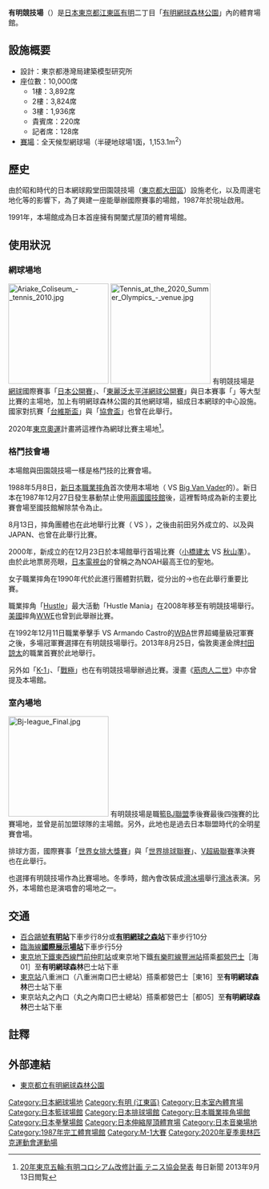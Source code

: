 {{Infobox 體育場館
|pushpin_map= Tokyo city
| latd = 35| latm = 38 | lats = 10.8 | latNS = N | longd = 139 |longm = 47| longs = 24.6| longEW = E
|stadium_name=有明競技場
|native_name=有明コロシアム
|nickname=
|fullname=
|logo=
|image=[[File:Ariake_Tennis_no_Mori_Kōen_1.jpg|300px]]
|location={{JPN}}[[東京都|東京都]][[江東區_(東京都)|江東區]][[有明_(江東區)|有明]]2丁目2番22號
|coordinates={{coord|35|38|10.8|N|139|47|24.6|E|region:JP-13_type:stadium|display=inline,title|name=有明競技場}}
|broke_ground=
|built=
|opened=
|renovated=
|expanded=
|owner=東京都
|operator=有明網球管理團隊<ref>{{link-ja|日本網球協會|日本テニス協会|公益財團法人日本網球協會}}與東京都埠頭株式會社的管理團隊。</ref>（{{link-ja|指定管理者|指定管理者}}）
|surface=
|architect=東京都港灣局建築模型研究所
|seating_capacity=10,000人
|events=[[日本網球公開賽|日本網球公開賽]]（1987年-現在）<br />{{link-ja|全日本網球選手權|全日本テニス選手権}}（1987年-現在）<br />{{link-ja|豐田公主盃|トヨタ・プリンセス・カップ|日冷女子網球賽}}（1990年-1996年）<br />{{link-ja|全日本五人制足球選手權大會|全日本フットサル選手権大会}}（1996年-1999年）<br />豐田公主盃（1997年-2002年）<br />{{link-ja|東京阿帕契|東京アパッチ}}（[[BJ聯盟|BJ聯盟]]）（2005年-2009年）<br />{{link-ja|bj聯盟季後賽|bjリーグプレイオフ|bj聯盟四強賽}}（2006年-現在)<br />[[東麗泛太平洋網球公開賽|東麗泛太平洋網球公開賽]]（2008年-現在）
}}
'''有明競技場'''（{{jpn|j=有明コロシアム|hg=ありあけコロシアム}}）是[[日本|日本]][[東京都|東京都]][[江東區_(東京都)|江東區]][[有明_(江東區)|有明]]二丁目「[[有明網球森林公園|有明網球森林公園]]」內的體育場館。

== 設施概要 ==
* 設計：東京都港灣局建築模型研究所
* 座位數：10,000席
** 1樓：3,892席
** 2樓：3,824席　
** 3樓：1,936席
** 貴賓席：220席
** 記者席：128席
* [[競技場|賽場]]：全天候型網球場（半硬地球場1面，1,153.1m<sup>2</sup>）

== 歷史 ==
由於昭和時代的日本網球殿堂田園競技場（[[東京都|東京都]][[大田區|大田區]]）設施老化，以及周邊宅地化等的影響下，為了興建一座能舉辦國際賽事的場館，1987年於現址啟用。

1991年，本場館成為日本首座擁有開闔式屋頂的體育場館。

== 使用狀況 ==
=== 網球場地 ===
[[File:Ariake_Coliseum_-_tennis_2010.jpg|200px]]
[[File:Tennis_at_the_2020_Summer_Olympics_-_venue.jpg|200px]]
有明競技場是[[網球|網球]]國際賽事「[[日本網球公開賽|日本公開賽]]」、「[[東麗泛太平洋網球公開賽|東麗泛太平洋網球公開賽]]」與日本賽事「{{link-ja|全日本網球選手權|全日本テニス選手権}}」等大型比賽的主場地，加上有明網球森林公園的其他網球場，組成日本網球的中心設施。國家對抗賽「[[台維斯盃|台維斯盃]]」與「[[協會盃|協會盃]]」也曾在此舉行。

2020年[[東京申辦2020年夏季奧運會計劃|東京奧運]]計畫將這裡作為網球比賽主場地<ref>[http://sportsspecial.mainichi.jp/news/20130913k0000m050040000c.html 20年東京五輪:有明コロシアム改修計画 テニス協会発表] {{webarchive|url=https://web.archive.org/web/20150621082757/http://sportsspecial.mainichi.jp/news/20130913k0000m050040000c.html |date=2015-06-21 }} 毎日新聞 2013年9月13日閲覧</ref>。

=== 格鬥技會場 ===
本場館與田園競技場一樣是格鬥技的比賽會場。

1988年5月8日，[[新日本職業摔角|新日本職業摔角]]首次使用本場地（{{link-ja|藤波辰爾|藤波辰爾|藤波辰巳}} VS [[里昂·懷特|Big Van Vader]]的{{link-ja|IWGP重量級王座|IWGPヘビー級王座|IWGP重量級選手權}}）。新日本在1987年12月27日發生暴動禁止使用[[兩國國技館|兩國國技館]]後，這裡暫時成為新的主要比賽會場至國技館解除禁令為止。

8月13日，摔角團體{{link-ja|UWF|UWF}}也在此地舉行比賽（{{link-ja|前田日明|前田日明}} VS {{link-ja|Gerard Gordeau|ジェラルド・ゴルドー}}），之後由前田另外成立的{{link-ja|RINGS|リングス}}、以及{{link-ja|Frontier Martial-Arts Wrestling|フロンティア・マーシャルアーツ・レスリング|FMW}}與{{link-ja|鬥龍門|闘龍門}}JAPAN、{{link-ja|陸奧摔角|みちのくプロレス}}也曾在此舉行比賽。

2000年，新成立的{{link-ja|PRO WRESTLING NOAH|プロレスリング・ノア|NOAH}}在12月23日於本場館舉行首場比賽（[[小橋建太|小橋建太]] VS [[秋山準|秋山準]]）。由於此地票房亮眼，[[日本電視台|日本電視台]]的{{link-ja|矢島學|矢島学}}曾稱之為NOAH最高王位的{{link-ja|GHC重量級王座|GHCヘビー級王座|GHC重量級}}聖地。

女子職業摔角在1990年代於此進行團體對抗戰，從{{link-ja|全日本女子職業摔角|全日本女子プロレス}}分出的{{link-ja|Arsion|アルシオン}}→{{link-ja|AtoZ|AtoZ}}也在此舉行重要比賽。

職業摔角「[[哈士路|Hustle]]」最大活動「Hustle Mania」在2008年移至有明競技場舉行。[[美國|美國]]摔角[[WWE|WWE]]也曾到此舉辦比賽。

在1992年12月11日職業拳擊手{{link-ja|鬼塚勝也|鬼塚勝也}} VS Armando Castro的[[世界拳擊協會|WBA]]世界超蠅量級冠軍賽之後，多場冠軍賽選擇在有明競技場舉行。2013年8月25日，倫敦奧運金牌[[村田諒太|村田諒太]]的職業首賽於此地舉行。

另外如「[[K-1|K-1]]」、「[[戰極|戰極]]」也在有明競技場舉辦過比賽。漫畫《[[金肉人II世|筋肉人二世]]》中亦曾提及本場館。

=== 室內場地 ===
[[File:Bj-league_Final.jpg|200px]]
有明競技場是職籃[[BJ聯盟|BJ聯盟]]季後賽最後四強賽的比賽場地，並曾是前加盟球隊{{link-ja|東京阿帕契|東京アパッチ}}的主場館。另外，此地也是過去日本聯盟時代的全明星賽會場。

排球方面，國際賽事「[[世界女排大獎賽|世界女排大獎賽]]」與「[[世界排球聯賽|世界排球聯賽]]」、[[V超級聯賽|V超級聯賽]]準決賽也在此舉行。

{{link-ja|全日本五人制足球選手權大會|全日本フットサル選手権大会}}也選擇有明競技場作為比賽場地。冬季時，館內會改裝成[[滑冰場|滑冰場]]舉行[[滑冰|滑冰]]表演。另外，本場館也是演唱會的場地之一。

== 交通 ==
* [[臨海線_(東京臨海新交通)|百合鷗號]]'''[[有明站_(東京都)|有明站]]'''下車步行8分或'''[[有明網球之森站|有明網球之森站]]'''下車步行10分
* [[臨海線_(東京臨海高速鐵道)|臨海線]]'''[[國際展示場站|國際展示場站]]'''下車步行5分
* [[東京地下鐵東西線|東京地下鐵東西線]][[門前仲町站|門前仲町站]]或東京地下鐵[[東京地下鐵有樂町線|有樂町線]][[豐洲站|豐洲站]]搭乘[[都營巴士|都營巴士]]［海01］至'''有明網球森林'''巴士站下車
* [[東京站|東京站]]八重洲口（八重洲南口巴士總站）搭乘都營巴士［東16］至'''有明網球森林'''巴士站下車
* 東京站丸之內口（丸之內南口巴士總站）搭乘都營巴士［都05］至'''有明網球森林'''巴士站下車

== 註釋 ==
{{Reflist}}

== 外部連結 ==
{{Commonscat|Ariake Coliseum}}
* [http://www.tptc.co.jp/park/ariake/tabid/192/Default.aspx 東京都立有明網球森林公園] {{Wayback|url=http://www.tptc.co.jp/park/ariake/tabid/192/Default.aspx |date=20190514023234 }}

{{東京臨海副都心景點}}
{{DEFAULTSORT:Ariake Coliseum}}
[[Category:日本網球場地|Category:日本網球場地]]
[[Category:有明_(江東區)|Category:有明 (江東區)]]
[[Category:日本室內體育場|Category:日本室內體育場]]
[[Category:日本籃球場館|Category:日本籃球場館]]
[[Category:日本排球場館|Category:日本排球場館]]
[[Category:日本職業摔角場館|Category:日本職業摔角場館]]
[[Category:日本拳擊場館|Category:日本拳擊場館]]
[[Category:日本伸縮屋頂體育場|Category:日本伸縮屋頂體育場]]
[[Category:日本音樂場地|Category:日本音樂場地]]
[[Category:1987年完工體育場館|Category:1987年完工體育場館]]
[[Category:M-1大賽|Category:M-1大賽]]
[[Category:2020年夏季奧林匹克運動會運動場|Category:2020年夏季奧林匹克運動會運動場]]